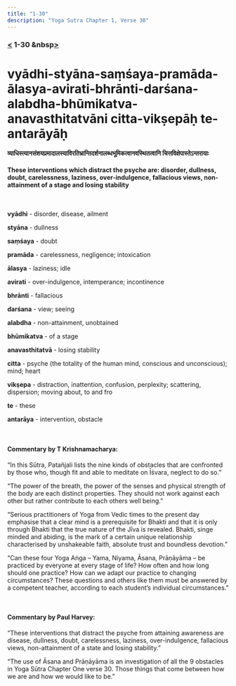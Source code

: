 ```yaml
---
title: "1-30"
description: "Yoga Sutra Chapter 1, Verse 30"
---
```


### [<](/Chapter-1/1-29) 1-30 &nbsp[>](/Chapter-1/1-31/)

# vyādhi-styāna-saṃśaya-pramāda-ālasya-avirati-bhrānti-darśana-alabdha-bhūmikatva-anavasthitatvāni citta-vikṣepāḥ te-antarāyāḥ

#### व्याधिस्त्यानसंशयप्रमादालस्याविरतिभ्रान्तिदर्शनालब्धभूमिकत्वानवस्थितत्वानि चित्तविक्षेपास्तेऽन्तरायाः

#### These interventions which distract the psyche are: disorder, dullness, doubt, carelessness, laziness, over-indulgence, fallacious views, non-attainment of a stage and losing stability

<br />

**vyādhi** - disorder, disease, ailment <br />

**styāna** - dullness <br />

**saṃśaya** - doubt <br />

**pramāda** - carelessness, negligence; intoxication <br />

**ālasya** - laziness; idle <br />

**avirati** - over-indulgence, intemperance; incontinence <br />

**bhrānti** - fallacious <br />

**darśana** - view; seeing <br />

**alabdha** - non-attainment, unobtained <br />

**bhūmikatva** - of a stage <br />

**anavasthitatvā** - losing stability <br />

**citta** - psyche (the totality of the human mind, conscious and unconscious); mind; heart <br />

**vikṣepa** - distraction, inattention, confusion, perplexity; scattering, dispersion; moving about, to and fro <br />

**te** - these

**antarāya** - intervention, obstacle <br />

<br />

#### Commentary by T Krishnamacharya:

“In this Sūtra,
Patañjali lists the nine kinds of obstacles that are confronted by those who,
though fit and able to meditate on Īśvara, neglect to do so.”

“The power of the breath,
the power of the senses and
physical strength of the body are each distinct properties.
They should not work against each other
but rather contribute to each others well being.”

“Serious practitioners of Yoga from Vedic times to the present day
emphasise that a clear mind is a prerequisite for Bhakti and
that it is only through Bhakti that the true nature of the Jīva is revealed.
Bhakti, singe minded and abiding, is the mark of a certain unique relationship
characterised by unshakeable faith, absolute trust and boundless devotion.”

“Can these four Yoga Aṅga – Yama, Niyama, Āsana, Prāṇāyāma
– be practiced by everyone at every stage of life?
How often and how long should one practice?
How can we adapt our practice to changing circumstances?
These questions and others like them must be answered by a competent teacher,
according to each student’s individual circumstances.”

<br />

#### Commentary by Paul Harvey:

“These interventions that distract the psyche from attaining awareness are
disease,
dullness,
doubt,
carelessness,
laziness,
over-indulgence,
fallacious views,
non-attainment of a state and
losing stability.”

“The use of Āsana and Prāṇāyāma is
an investigation of all the 9 obstacles
in Yoga Sūtra Chapter One verse 30.
Those things that come between how
we are and how we would like to be.”
